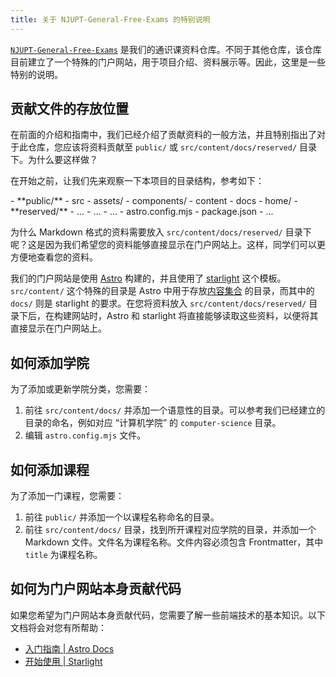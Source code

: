 ```yaml
---
title: 关于 NJUPT-General-Free-Exams 的特别说明
---
```



[`NJUPT-General-Free-Exams`](https://github.com/NJUPTFreeExams/NJUPT-General-Free-Exams) 是我们的通识课资料仓库。不同于其他仓库，该仓库目前建立了一个特殊的门户网站，用于项目介绍、资料展示等。因此，这里是一些特别的说明。

## 贡献文件的存放位置

在前面的介绍和指南中，我们已经介绍了贡献资料的一般方法，并且特别指出了对于此仓库，您应该将资料贡献至 `public/` 或 `src/content/docs/reserved/` 目录下。为什么要这样做？

在开始之前，让我们先来观察一下本项目的目录结构，参考如下：

<FileTree>
- **public/**
- src
    - assets/
    - components/
    - content
        - docs
            - home/
            - **reserved/**
            - ...
        - ...
    - ...
- astro.config.mjs
- package.json
- ...
</FileTree>

为什么 Markdown 格式的资料需要放入 `src/content/docs/reserved/` 目录下呢？这是因为我们希望您的资料能够直接显示在门户网站上。这样，同学们可以更方便地查看您的资料。

我们的门户网站是使用 [Astro](https://astro.build) 构建的，并且使用了 [starlight](https://starlight.astro.build/) 这个模板。`src/content/` 这个特殊的目录是 Astro 中用于存放[内容集合](https://docs.astro.build/zh-cn/guides/content-collections/) 的目录，而其中的 `docs/` 则是 starlight 的要求。在您将资料放入 `src/content/docs/reserved/` 目录下后，在构建网站时，Astro 和 starlight 将直接能够读取这些资料，以便将其直接显示在门户网站上。

## 如何添加学院

为了添加或更新学院分类，您需要：

1. 前往 `src/content/docs/` 并添加一个语意性的目录。可以参考我们已经建立的目录的命名，例如对应 “计算机学院” 的 `computer-science` 目录。
2. 编辑 `astro.config.mjs` 文件。

## 如何添加课程

为了添加一门课程，您需要：

1. 前往 `public/` 并添加一个以课程名称命名的目录。
2. 前往 `src/content/docs/` 目录，找到所开课程对应学院的目录，并添加一个 Markdown 文件。文件名为课程名称。文件内容必须包含 Frontmatter，其中 `title` 为课程名称。

## 如何为门户网站本身贡献代码

如果您希望为门户网站本身贡献代码，您需要了解一些前端技术的基本知识。以下文档将会对您有所帮助：

- [入门指南 | Astro Docs](https://docs.astro.build/zh-cn/getting-started/)
- [开始使用 | Starlight](https://starlight.astro.build/zh-cn/getting-started/)
